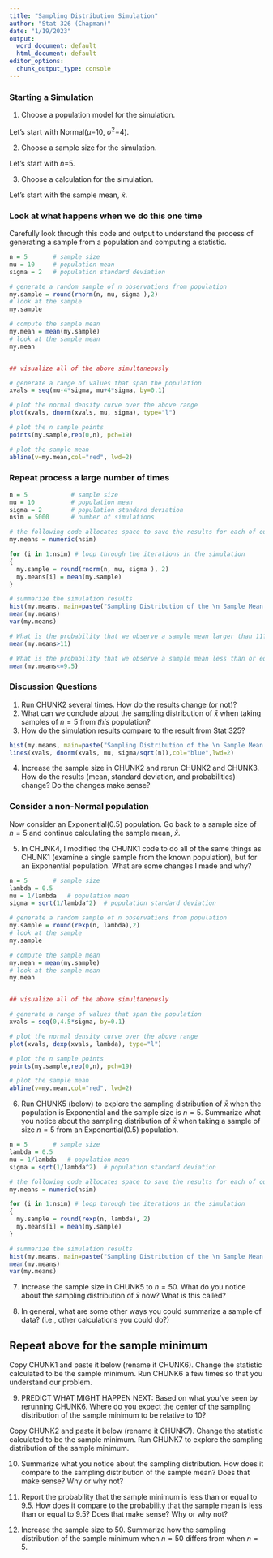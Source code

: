 ```yaml
---
title: "Sampling Distribution Simulation"
author: "Stat 326 (Chapman)"
date: "1/19/2023"
output:
  word_document: default
  html_document: default
editor_options:
  chunk_output_type: console
---
```


### Starting a Simulation 

1. Choose a population model for the simulation. 

  Let's start with Normal($\mu$=10, $\sigma^2$=4).

2. Choose a sample size for the simulation.

  Let's start with $n$=5.
  
3. Choose a calculation for the simulation.

  Let's start with the sample mean, $\bar{x}$.


### Look at what happens when we do this one time

Carefully look through this code and output to understand the process of generating a sample from a population and computing a statistic.
```r

n = 5       # sample size
mu = 10     # population mean
sigma = 2   # population standard deviation

# generate a random sample of n observations from population
my.sample = round(rnorm(n, mu, sigma ),2)  
# look at the sample
my.sample   

# compute the sample mean
my.mean = mean(my.sample)
# look at the sample mean
my.mean     


## visualize all of the above simultaneously

# generate a range of values that span the population
xvals = seq(mu-4*sigma, mu+4*sigma, by=0.1)   

# plot the normal density curve over the above range 
plot(xvals, dnorm(xvals, mu, sigma), type="l")

# plot the n sample points
points(my.sample,rep(0,n), pch=19)

# plot the sample mean
abline(v=my.mean,col="red", lwd=2)          
```
  
### Repeat process a large number of times
```r

n = 5            # sample size
mu = 10          # population mean
sigma = 2        # population standard deviation
nsim = 5000      # number of simulations

# the following code allocates space to save the results for each of our simulated values
my.means = numeric(nsim)   

for (i in 1:nsim) # loop through the iterations in the simulation
{
  my.sample = round(rnorm(n, mu, sigma ), 2)
  my.means[i] = mean(my.sample) 
}

# summarize the simulation results
hist(my.means, main=paste("Sampling Distribution of the \n Sample Mean when n =",n))
mean(my.means)
var(my.means)

# What is the probability that we observe a sample mean larger than 11?
mean(my.means>11)

# What is the probability that we observe a sample mean less than or equal to 9.5?
mean(my.means<=9.5)


```

### Discussion Questions
 
1. Run CHUNK2 several times. How do the results change (or not)? 
2. What can we conclude about the sampling distribution of $\bar{x}$ when taking samples of $n=5$ from _this_ population? 
3. How do the simulation results compare to the result from Stat 325?
```r
hist(my.means, main=paste("Sampling Distribution of the \n Sample Mean when n =",n),freq=FALSE)
lines(xvals, dnorm(xvals, mu, sigma/sqrt(n)),col="blue",lwd=2)
```

4. Increase the sample size in CHUNK2 and rerun CHUNK2 and CHUNK3. How do the results (mean, standard deviation, and probabilities) change? Do the changes make sense?

### Consider a non-Normal population

Now consider an Exponential(0.5) population. Go back to a sample size of $n=5$ and continue calculating the sample mean, $\bar{x}$.

5. In CHUNK4, I modified the CHUNK1 code to do all of the same things as CHUNK1 (examine a single sample from the known population), but for an Exponential population. What are some changes I made and why?


```r

n = 5       # sample size
lambda = 0.5
mu = 1/lambda   # population mean
sigma = sqrt(1/lambda^2)  # population standard deviation

# generate a random sample of n observations from population
my.sample = round(rexp(n, lambda),2)  
# look at the sample
my.sample   

# compute the sample mean
my.mean = mean(my.sample)
# look at the sample mean
my.mean     


## visualize all of the above simultaneously

# generate a range of values that span the population
xvals = seq(0,4.5*sigma, by=0.1)   

# plot the normal density curve over the above range 
plot(xvals, dexp(xvals, lambda), type="l")

# plot the n sample points
points(my.sample,rep(0,n), pch=19)

# plot the sample mean
abline(v=my.mean,col="red", lwd=2)          
```

6. Run CHUNK5 (below) to explore the sampling distribution of $\bar{x}$ when the population is Exponential and the sample size is $n=5$. Summarize what you notice about the sampling distribution of $\bar{x}$ when taking a sample of size $n=5$ from an Exponential(0.5) population.


```r

n = 5       # sample size
lambda = 0.5
mu = 1/lambda   # population mean
sigma = sqrt(1/lambda^2)  # population standard deviation

# the following code allocates space to save the results for each of our simulated values
my.means = numeric(nsim)   

for (i in 1:nsim) # loop through the iterations in the simulation
{
  my.sample = round(rexp(n, lambda), 2)
  my.means[i] = mean(my.sample) 
}

# summarize the simulation results
hist(my.means, main=paste("Sampling Distribution of the \n Sample Mean when n =",n),freq=FALSE)
mean(my.means)
var(my.means)

``` 




7. Increase the sample size in CHUNK5 to $n=50$. What do you notice about the sampling distribution of $\bar{x}$ now? What is this called?


8. In general, what are some other ways you could summarize a sample of data? (i.e., other calculations you could do?)



## Repeat above for the sample minimum

Copy CHUNK1 and paste it below (rename it CHUNK6). Change the statistic calculated to be the sample minimum. Run CHUNK6 a few times so that you understand our problem.


9. PREDICT WHAT MIGHT HAPPEN NEXT: Based on what you've seen by rerunning CHUNK6. Where do you expect the center of the sampling distribution of the sample minimum to be relative to 10?

Copy CHUNK2 and paste it below (rename it CHUNK7). Change the statistic calculated to be the sample minimum. Run CHUNK7 to explore the sampling distribution of the sample minimum. 


10. Summarize what you notice about the sampling distribution. How does it compare to the sampling distribution of the sample mean? Does that make sense? Why or why not?


11. Report the probability that the sample minimum is less than or equal to 9.5. How does it compare to the probability that the sample mean is less than or equal to 9.5? Does that make sense? Why or why not?

12. Increase the sample size to 50. Summarize how the sampling distribution of the sample minimum when $n=50$ differs from when $n=5$.
